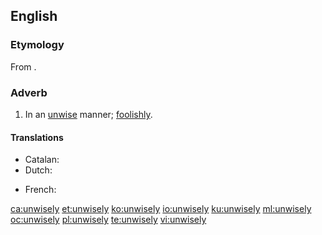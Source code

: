 ==English==

===Etymology===
From {{etyl|ang|en}} {{term|unwīslice|lang=ang}}.

===Adverb===
{{en-adv}}

# In an [[unwise]] manner; [[foolishly]].

====Translations====
{{trans-top|in an unwise manner}}
* Catalan: {{t-|ca|nèciament}}
* Dutch: {{t+|nl|onverstandig}}
{{trans-mid}}
* French: {{t+|fr|imprudemment}}
{{trans-bottom}}

[[ca:unwisely]]
[[et:unwisely]]
[[ko:unwisely]]
[[io:unwisely]]
[[ku:unwisely]]
[[ml:unwisely]]
[[oc:unwisely]]
[[pl:unwisely]]
[[te:unwisely]]
[[vi:unwisely]]
